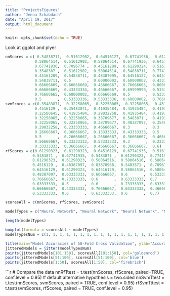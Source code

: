 ```yaml
---
title: "ProjectsFigures"
author: "Jenna Schabdach"
date: "April 19, 2017"
output: html_document
---
```


```r
knitr::opts_chunk$set(echo = TRUE)
```
Look at ggplot and plyer
```r

nnScores = c( 0.54838711,  0.51612902,  0.64516127,  0.67741936,  0.61290324,
             0.58064514,  0.51612902,  0.58064514,  0.67741936,  0.64516127,
             0.67741936,  0.7096774 ,  0.45161289,  0.61290324,  0.51612902,
             0.3548387 ,  0.51612902,  0.58064514,  0.54838711,  0.77419353,
             0.45161289,  0.54838711,  0.48387095,  0.64516127,  0.64516127,
             0.54838711,  0.5       ,  0.60000002,  0.60000002,  0.43333334,
             0.66666669,  0.66666669,  0.46666667,  0.76666665,  0.80000001,
             0.66666669,  0.43333334,  0.46666667,  0.69999999,  0.53333336,
             0.76666665,  0.60000002,  0.66666669,  0.5       ,  0.53333336,
             0.5       ,  0.53333336,  0.53333336,  0.60000002,  0.76666665)
svmScores = c(0.35483871,  0.32258065,  0.32258065,  0.32258065,  0.4516129 ,
             0.4516129 ,  0.35483871,  0.41935484,  0.41935484,  0.41935484,
             0.22580645,  0.41935484,  0.29032258,  0.41935484,  0.41935484,
             0.32258065,  0.32258065,  0.38709677,  0.5483871 ,  0.41935484,
             0.32258065,  0.32258065,  0.38709677,  0.48387097,  0.35483871,
             0.29032258,  0.23333333,  0.46666667,  0.3       ,  0.3       ,
             0.26666667,  0.36666667,  0.13333333,  0.43333333,  0.5       ,
             0.5       ,  0.26666667,  0.26666667,  0.36666667,  0.46666667,
             0.56666667,  0.33333333,  0.53333333,  0.3       ,  0.23333333,
             0.33333333,  0.36666667,  0.46666667,  0.36666667,  0.6)
rfScores = c(0.61290323,  0.61290323,  0.64516129,  0.67741935,  0.51612903,
            0.5483871 ,  0.67741935,  0.5483871 ,  0.61290323,  0.77419355,
            0.61290323,  0.61290323,  0.58064516,  0.58064516,  0.58064516,
            0.4516129 ,  0.48387097,  0.83870968,  0.5483871 ,  0.70967742,
            0.64516129,  0.61290323,  0.64516129,  0.58064516,  0.58064516,
            0.48387097,  0.63333333,  0.66666667,  0.6       ,  0.53333333,
            0.76666667,  0.73333333,  0.6       ,  0.63333333,  0.7       ,
            0.63333333,  0.5       ,  0.6       ,  0.73333333,  0.63333333,
            0.66666667,  0.43333333,  0.76666667,  0.63333333,  0.46666667,
            0.53333333,  0.6       ,  0.63333333,  0.6       ,  0.7)

scoresAll = c(nnScores, rfScores, svmScores)

modelTypes = c("Neural Network", "Neural Network", "Neural Network", "Neural Network", "Neural Network", "Neural Network", "Neural Network", "Neural Network", "Neural Network", "Neural Network", "Neural Network", "Neural Network", "Neural Network", "Neural Network", "Neural Network", "Neural Network", "Neural Network", "Neural Network", "Neural Network", "Neural Network", "Neural Network", "Neural Network", "Neural Network", "Neural Network", "Neural Network", "Neural Network", "Neural Network", "Neural Network", "Neural Network", "Neural Network", "Neural Network", "Neural Network", "Neural Network", "Neural Network", "Neural Network", "Neural Network", "Neural Network", "Neural Network", "Neural Network", "Neural Network", "Neural Network", "Neural Network", "Neural Network", "Neural Network", "Neural Network", "Neural Network", "Neural Network", "Neural Network", "Neural Network", "Neural Network", "Random Forest", "Random Forest", "Random Forest", "Random Forest", "Random Forest", "Random Forest", "Random Forest", "Random Forest", "Random Forest", "Random Forest", "Random Forest", "Random Forest", "Random Forest", "Random Forest", "Random Forest", "Random Forest", "Random Forest", "Random Forest", "Random Forest", "Random Forest", "Random Forest", "Random Forest", "Random Forest", "Random Forest", "Random Forest", "Random Forest", "Random Forest", "Random Forest", "Random Forest", "Random Forest", "Random Forest", "Random Forest", "Random Forest", "Random Forest", "Random Forest", "Random Forest", "Random Forest", "Random Forest", "Random Forest", "Random Forest", "Random Forest", "Random Forest", "Random Forest", "Random Forest", "Random Forest", "Random Forest", "Random Forest", "Random Forest", "Random Forest", "Random Forest", "SVM", "SVM", "SVM", "SVM", "SVM", "SVM", "SVM", "SVM", "SVM", "SVM", "SVM", "SVM", "SVM", "SVM", "SVM", "SVM", "SVM", "SVM", "SVM", "SVM", "SVM", "SVM", "SVM", "SVM", "SVM", "SVM", "SVM", "SVM", "SVM", "SVM", "SVM", "SVM", "SVM", "SVM", "SVM", "SVM", "SVM", "SVM", "SVM", "SVM", "SVM", "SVM", "SVM", "SVM", "SVM", "SVM", "SVM", "SVM", "SVM", "SVM")

length(modelTypes)
```

```r
boxplot(formula = scoresAll ~ modelTypes)
modelTypesNum = c(1, 1, 1, 1, 1, 1, 1, 1, 1, 1, 1, 1, 1, 1, 1, 1, 1, 1, 1, 1,1, 1, 1, 1, 1, 1, 1, 1, 1, 1,1, 1, 1, 1, 1, 1, 1, 1, 1, 1,1, 1, 1, 1, 1, 1, 1, 1, 1, 1, 2, 2, 2, 2, 2, 2, 2, 2, 2, 2, 2, 2, 2, 2, 2, 2, 2, 2, 2, 2, 2, 2, 2, 2, 2, 2, 2, 2, 2, 2, 2, 2, 2, 2, 2, 2, 2, 2, 2, 2, 2, 2, 2, 2, 2, 2, 2, 2, 2, 2, 3, 3, 3, 3, 3, 3, 3, 3, 3, 3, 3, 3, 3, 3, 3, 3, 3, 3, 3, 3, 3, 3, 3, 3, 3, 3, 3, 3, 3, 3, 3, 3, 3, 3, 3, 3, 3, 3, 3, 3, 3, 3, 3, 3, 3, 3, 3, 3, 3, 3 )

title(main="Model Accuracies of 50-Fold Cross Validation", ylab="Accuracies (%)")
jitteredModels = jitter(modelTypesNum)
points(jitteredModels[101:150], scoresAll[101:150], col='goldenrod')
points(jitteredModels[51:100], scoresAll[51:100], col='blue')
points(jitteredModels[1:50], scoresAll[1:50], col='firebrick')
```

```r
# Compare the data
nnRfTtest = t.test(nnScores, rfScores, paired=TRUE, conf.level = 0.95) # default alternative hypothesis = two.sided
nnSvmTtest = t.test(nnScores, svmScores, paired = TRUE, conf.level = 0.95)
rfSvmTttest = t.test(svmScores, rfScores, paired = TRUE, conf.level = 0.95)